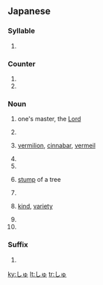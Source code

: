 ==Japanese==

===Syllable===
{{ja-syllable|shu|sc=Hira}}

# {{Hira-def|syllable|シュ|shu}}

===Counter===
{{ja-pos|counter}}

# {{ja-def|首}}
# {{ja-def|株}}

===Noun===
{{ja-noun}}

# {{ja-def|主}} one's master, the [[Lord]]
# {{ja-def|守}}
# {{ja-def|朱}} [[vermilion]], [[cinnabar]], [[vermeil]]
# {{ja-def|取}}
# {{ja-def|首}}
# {{ja-def|株}} [[stump]] of a tree
# {{ja-def|衆}}
# {{ja-def|種}} [[kind]], [[variety]]
# {{ja-def|銖|朱}}
# {{ja-def|趣}}

===Suffix===
{{ja-pos|suffix}}

# {{ja-def|衆}}

[[ky:しゅ]]
[[lt:しゅ]]
[[tr:しゅ]]